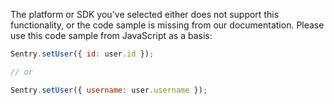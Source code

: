 <Alert>

The platform or SDK you've selected either does not support this functionality, or the code sample is missing from our documentation. Please use this code sample from JavaScript as a basis:

</Alert>

```javascript
Sentry.setUser({ id: user.id });

// or

Sentry.setUser({ username: user.username });
```
